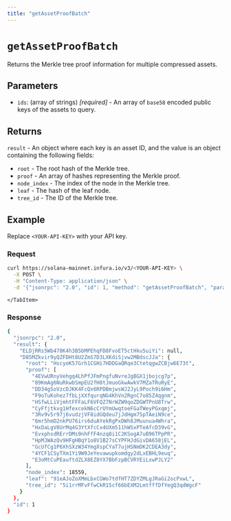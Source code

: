 ```yaml
---
title: "getAssetProofBatch"
---
```



# `getAssetProofBatch`

Returns the Merkle tree proof information for multiple compressed assets.

## Parameters

- `ids`: (array of strings)  _[required]_ - An array of `base58` encoded public keys of the assets to query.

## Returns

`result` - An object where each key is an asset ID, and the value is an object containing the following fields:

- `root` - The root hash of the Merkle tree.
- `proof` - An array of hashes representing the Merkle proof.
- `node_index` - The index of the node in the Merkle tree.
- `leaf` - The hash of the leaf node.
- `tree_id` - The ID of the Merkle tree.

## Example

Replace `<YOUR-API-KEY>` with your API key.

### Request

<Tabs>
  <TabItem value="curl">

  ```bash
  curl https://solana-mainnet.infura.io/v3/<YOUR-API-KEY> \
    -X POST \
    -H "Content-Type: application/json" \
    -d '{"jsonrpc": "2.0", "id": 1, "method": "getAssetProofBatch", "params": [["D85MZkvir9yQZFDHt8U2ZmS7D3LXKdiSjvw2MBdscJJa", "ELDjRRs5Wb478K4h3B5bMPEhqFD8FvoET5ctHku5uiYi"]]}'
  ```

    </TabItem>
</Tabs>

### Response

<Tabs>
  <TabItem value="JSON">

  ```bash
  {
    "jsonrpc": "2.0",
    "result": {
      "ELDjRRs5Wb478K4h3B5bMPEhqFD8FvoET5ctHku5uiYi": null,
      "D85MZkvir9yQZFDHt8U2ZmS7D3LXKdiSjvw2MBdscJJa": {
        "root": "HscyoK57Grh1CGHi7HDDGaQRqe3CtetqgwZCBjw6E73t",
        "proof": [
          "4EVwURnyVehgq4LhPfJFmPngfuNvreJgBGX1jbojcg7p",
          "89KmAg6NuRkwbSmpEU2fH8tJmuoGkwAwkV7MZaTRuRyE",
          "DD34gSoVzcDJKK4FcQx6RPDBmjwsWJ2JyL9Poch9i6Hm",
          "F9oTuKohez7fbLjXXfqurqNG4KhVn2RgnC7o85Z4qgnm",
          "HSfwLLiVjmhtFFFaLF6VFQZ7NrWZW9qoZDGWTPnU8Trw",
          "CyFfjtkvg1HfexcekN6cCrUYmUwqtoeFGaTWeyPGxqmj",
          "3Rv9v5r97j6vudzjVF8idGQdeu7jJdHgm75pTAeiN9ce",
          "6mr5hmD2nkPU76irs6duAYekRgPxDWh8JMuunua4Whra",
          "HxDaLgV8UrMq4G3YtXfcCx4UXm511hWSxPTeAfcD39vG",
          "EvxphsdRErrDMs9nhFfF4nzq8i1C2KSogA7uB96TPpPR",
          "HpMJWAzQv9HFgHBqY1o8V1B27sCYPFHJdGivDA658jEL",
          "GcUfCg1P6XhSXzW34YmgXspCYaT7ujHSNmDK2CDEA3dy",
          "4YCF1CSyTXm1Yi9W9JeYevawupkomdgy2dLxEBHL9euq",
          "E3oMtCuPEauftdZLX8EZ8YX7BbFzpBCVRYEiLxwPJLY2"
        ],
        "node_index": 18559,
        "leaf": "91eAJoZoXMmLbxCGWo7tdfHT7ZDYZMLgJRaGi2ocPxwL",
        "tree_id": "5i1rrMFvFfwCkR15cf66bEXM2LmtfffDfYegQ3qdWgcF"
      }
    },
    "id": 1
  }
  ```

  </TabItem>
</Tabs>